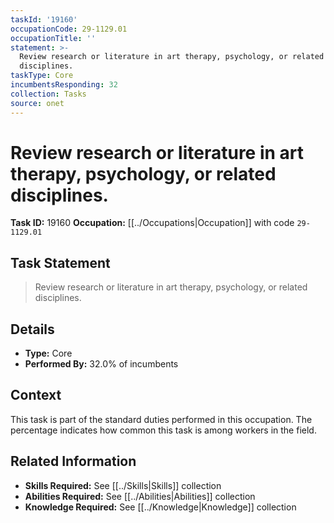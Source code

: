 ```yaml
---
taskId: '19160'
occupationCode: 29-1129.01
occupationTitle: ''
statement: >-
  Review research or literature in art therapy, psychology, or related
  disciplines.
taskType: Core
incumbentsResponding: 32
collection: Tasks
source: onet
---
```

# Review research or literature in art therapy, psychology, or related disciplines.

**Task ID:** 19160
**Occupation:** [[../Occupations|Occupation]] with code `29-1129.01`

## Task Statement

> Review research or literature in art therapy, psychology, or related disciplines.

## Details

- **Type:** Core
- **Performed By:** 32.0% of incumbents

## Context

This task is part of the standard duties performed in this occupation. The percentage indicates how common this task is among workers in the field.

## Related Information

- **Skills Required:** See [[../Skills|Skills]] collection
- **Abilities Required:** See [[../Abilities|Abilities]] collection
- **Knowledge Required:** See [[../Knowledge|Knowledge]] collection
